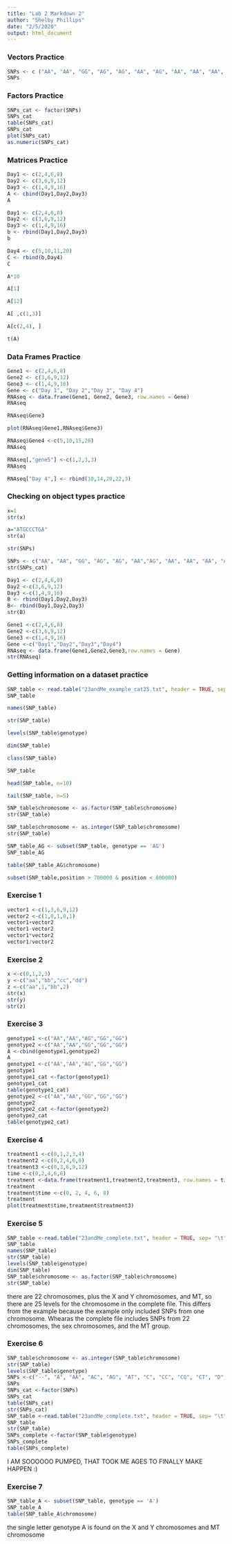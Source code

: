 ```yaml
---
title: "Lab 2 Markdown 2"
author: "Shelby Phillips"
date: "2/5/2020"
output: html_document
---
```


### Vectors Practice
```r
SNPs <- c ("AA", "AA", "GG", "AG", "AG", "AA", "AG", "AA", "AA", "AA", "AG")
SNPs
```
### Factors Practice
```r
SNPs_cat <- factor(SNPs)
SNPs_cat
table(SNPs_cat)
SNPs_cat
plot(SNPs_cat)
as.numeric(SNPs_cat)
```
### Matrices Practice
```r
Day1 <- c(2,4,6,8)
Day2 <- c(3,6,9,12)
Day3 <- c(1,4,9,16)
A <- cbind(Day1,Day2,Day3)
A
```
```r
Day1 <- c(2,4,6,8)
Day2 <- c(3,6,9,12)
Day3 <- c(1,4,9,16)
b <- rbind(Day1,Day2,Day3)
b 
```
```r
Day4 <- c(5,10,11,20)
C <- rbind(b,Day4)
C
```
```r
A*10
```
```r
A[1]
```
```r
A[12]
```
```r
A[ ,c(1,3)]
```
```r
A[c(2,4), ]
```
```r
t(A)
```
### Data Frames Practice
```r
Gene1 <- c(2,4,6,8)
Gene2 <- c(3,6,9,12)
Gene3 <- c(1,4,9,16)
Gene <- c("Day 1", "Day 2","Day 3", "Day 4")
RNAseq <- data.frame(Gene1, Gene2, Gene3, row.names = Gene)
RNAseq
```

```r
RNAseq$Gene3
```

```r
plot(RNAseq$Gene1,RNAseq$Gene3)
```

```r
RNAseq$Gene4 <-c(5,10,15,20)
RNAseq
```
```r
RNAseq[,"gene5"] <-c(1,2,3,3)
RNAseq
```
```r
RNAseq["Day 4",] <- rbind(10,14,20,22,3)
```
### Checking on object types practice
```r
x=1
str(x)
```
```r
a="ATGCCCTGA"
str(a)
```
```r
str(SNPs)
```
```r
SNPs <- c("AA", "AA", "GG", "AG", "AG", "AA","AG", "AA", "AA", "AA", "AG")
str(SNPs_cat)
```
```r
Day1 <- c(2,4,6,8)
Day2 <-c(3,6,9,12)
Day3 <-c(1,4,9,16)
B <- rbind(Day1,Day2,Day3)
B<- rbind(Day1,Day2,Day3)
str(B)
```
```r
Gene1 <-c(2,4,6,8)
Gene2 <-c(3,6,9,12)
Gene3 <-c(1,4,9,16)
Gene <-c("Day1","Day2","Day3","Day4")
RNAseq <- data.frame(Gene1,Gene2,Gene3,row.names = Gene)
str(RNAseq)
```
### Getting information on a dataset practice
```r
SNP_table <- read.table("23andMe_example_cat25.txt", header = TRUE, sep = "\t")
SNP_table
```

```r
names(SNP_table)
```
```r
str(SNP_table)
```
```r
levels(SNP_table$genotype)
```
```r
dim(SNP_table)
```
```r
class(SNP_table)
```
```r
SNP_table
```
```r
head(SNP_table, n=10)
```
```r
tail(SNP_table, n=5)
```
```r
SNP_table$chromosome <- as.factor(SNP_table$chromosome)
str(SNP_table)
```
```r
SNP_table$chromosome <- as.integer(SNP_table$chromosome)
str(SNP_table)
```
```r
SNP_table_AG <- subset(SNP_table, genotype == 'AG')
SNP_table_AG
```
```r
table(SNP_table_AG$chromosome)
```
```r
subset(SNP_table,position > 700000 & position < 800000)
```
### Exercise 1
```r
vector1 <-c(1,3,6,9,12)
vector2 <-c(1,0,1,0,1)
vector1+vector2
vector1-vector2
vector1*vector2
vector1/vector2
```
### Exercise 2
```r
x <-c(0,1,2,3)
y <-c("aa","bb","cc","dd")
z <-c("aa",1,"bb",2)
str(x)
str(y)
str(z)
```
### Exercise 3
```r
genotype1 <-c("AA","AA","AG","GG","GG")
genotype2 <-c("AA","AA","GG","GG","GG")
A <-cbind(genotype1,genotype2)
A
genotype1 <-c("AA","AA","AG","GG","GG")
genotype1
genotype1_cat <-factor(genotype1)
genotype1_cat
table(genotype1_cat)
genotype2 <-c("AA","AA","GG","GG","GG")
genotype2
genotype2_cat <-factor(genotype2)
genotype2_cat
table(genotype2_cat)
```
### Exercise 4
```r
treatment1 <-c(0,1,2,3,4)
treatment2 <-c(0,2,4,6,8)
treatment3 <-c(0,3,6,9,12)
time <-c(0,2,4,6,8)
treatment <-data.frame(treatment1,treatment2,treatment3, row.names = time)
treatment
treatment$time <-c(0, 2, 4, 6, 8)
treatment
plot(treatment$time,treatment$treatment3)
```
### Exercise 5
```r
SNP_table <-read.table("23andMe_complete.txt", header = TRUE, sep= "\t")
SNP_table
names(SNP_table)
str(SNP_table)
levels(SNP_table$genotype)
dim(SNP_table)
SNP_table$chromosome <- as.factor(SNP_table$chromosome)
str(SNP_table)
```
there are 22 chromosomes, plus the X and Y chromosomes, and MT, so there are 25 levels for the chromosome in the complete file. This differs from the example because the example only included SNPs from one chromosome. Whearas the complete file includes SNPs from 22 chromosomes, the sex chromosomes, and the MT group.

### Exercise 6
```r
SNP_table$chromosome <- as.integer(SNP_table$chromosome)
str(SNP_table) 
levels(SNP_table$genotype)
SNPs <-c("--", "A", "AA", "AC", "AG", "AT", "C", "CC", "CG", "CT", "D", "DD", "DI", "G", "GG", "GT", "I", "II", "T", "TT")
SNPs
SNPs_cat <-factor(SNPs)
SNPs_cat
table(SNPs_cat)
str(SNPs_cat)
SNP_table <-read.table("23andMe_complete.txt", header = TRUE, sep= "\t")
SNP_table
str(SNP_table)
SNPs_complete <-factor(SNP_table$genotype)
SNPs_complete
table(SNPs_complete)
```
I AM SOOOOOO PUMPED, THAT TOOK ME AGES TO FINALLY MAKE HAPPEN :)


### Exercise 7
```r
SNP_table_A <- subset(SNP_table, genotype == 'A') 
SNP_table_A
table(SNP_table_A$chromosome)
```
the single letter genotype A is found on the X and Y chromosomes and MT chromosome


